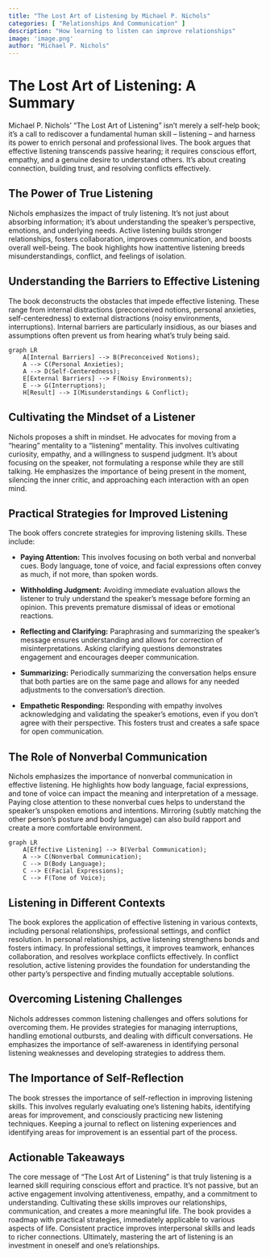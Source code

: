 ```yaml
---
title: "The Lost Art of Listening by Michael P. Nichols"
categories: [ "Relationships And Communication" ]
description: "How learning to listen can improve relationships"
image: 'image.png'
author: "Michael P. Nichols"
---
```

# The Lost Art of Listening: A Summary

Michael P. Nichols' "The Lost Art of Listening" isn't merely a self-help book; it's a call to rediscover a fundamental human skill – listening – and harness its power to enrich personal and professional lives.  The book argues that effective listening transcends passive hearing; it requires conscious effort, empathy, and a genuine desire to understand others.  It's about creating connection, building trust, and resolving conflicts effectively.

##  The Power of True Listening

Nichols emphasizes the impact of truly listening. It's not just about absorbing information; it's about understanding the speaker's perspective, emotions, and underlying needs. Active listening builds stronger relationships, fosters collaboration, improves communication, and boosts overall well-being. The book highlights how inattentive listening breeds misunderstandings, conflict, and feelings of isolation.

## Understanding the Barriers to Effective Listening

The book deconstructs the obstacles that impede effective listening. These range from internal distractions (preconceived notions, personal anxieties, self-centeredness) to external distractions (noisy environments, interruptions). Internal barriers are particularly insidious, as our biases and assumptions often prevent us from hearing what's truly being said.

```mermaid
graph LR
    A[Internal Barriers] --> B(Preconceived Notions);
    A --> C(Personal Anxieties);
    A --> D(Self-Centeredness);
    E[External Barriers] --> F(Noisy Environments);
    E --> G(Interruptions);
    H[Result] --> I(Misunderstandings & Conflict);
```

## Cultivating the Mindset of a Listener

Nichols proposes a shift in mindset.  He advocates for moving from a "hearing" mentality to a "listening" mentality.  This involves cultivating curiosity, empathy, and a willingness to suspend judgment.  It's about focusing on the speaker, not formulating a response while they are still talking.  He emphasizes the importance of being present in the moment, silencing the inner critic, and approaching each interaction with an open mind.

## Practical Strategies for Improved Listening

The book offers concrete strategies for improving listening skills.  These include:

* **Paying Attention:** This involves focusing on both verbal and nonverbal cues. Body language, tone of voice, and facial expressions often convey as much, if not more, than spoken words.

* **Withholding Judgment:**  Avoiding immediate evaluation allows the listener to truly understand the speaker's message before forming an opinion.  This prevents premature dismissal of ideas or emotional reactions.

* **Reflecting and Clarifying:**  Paraphrasing and summarizing the speaker's message ensures understanding and allows for correction of misinterpretations. Asking clarifying questions demonstrates engagement and encourages deeper communication.

* **Summarizing:**  Periodically summarizing the conversation helps ensure that both parties are on the same page and allows for any needed adjustments to the conversation's direction.

* **Empathetic Responding:**  Responding with empathy involves acknowledging and validating the speaker's emotions, even if you don't agree with their perspective. This fosters trust and creates a safe space for open communication.

##  The Role of Nonverbal Communication

Nichols emphasizes the importance of nonverbal communication in effective listening. He highlights how body language, facial expressions, and tone of voice can impact the meaning and interpretation of a message. Paying close attention to these nonverbal cues helps to understand the speaker's unspoken emotions and intentions. Mirroring (subtly matching the other person's posture and body language) can also build rapport and create a more comfortable environment.

```mermaid
graph LR
    A[Effective Listening] --> B(Verbal Communication);
    A --> C(Nonverbal Communication);
    C --> D(Body Language);
    C --> E(Facial Expressions);
    C --> F(Tone of Voice);
```

##  Listening in Different Contexts

The book explores the application of effective listening in various contexts, including personal relationships, professional settings, and conflict resolution.  In personal relationships, active listening strengthens bonds and fosters intimacy. In professional settings, it improves teamwork, enhances collaboration, and resolves workplace conflicts effectively. In conflict resolution, active listening provides the foundation for understanding the other party's perspective and finding mutually acceptable solutions.

##  Overcoming Listening Challenges

Nichols addresses common listening challenges and offers solutions for overcoming them.  He provides strategies for managing interruptions, handling emotional outbursts, and dealing with difficult conversations. He emphasizes the importance of self-awareness in identifying personal listening weaknesses and developing strategies to address them.


##  The Importance of Self-Reflection

The book stresses the importance of self-reflection in improving listening skills.  This involves regularly evaluating one's listening habits, identifying areas for improvement, and consciously practicing new listening techniques.  Keeping a journal to reflect on listening experiences and identifying areas for improvement is an essential part of the process.


## Actionable Takeaways


The core message of "The Lost Art of Listening" is that truly listening is a learned skill requiring conscious effort and practice. It's not passive, but an active engagement involving attentiveness, empathy, and a commitment to understanding. Cultivating these skills improves our relationships, communication, and creates a more meaningful life. The book provides a roadmap with practical strategies, immediately applicable to various aspects of life. Consistent practice improves interpersonal skills and leads to richer connections. Ultimately, mastering the art of listening is an investment in oneself and one's relationships.

